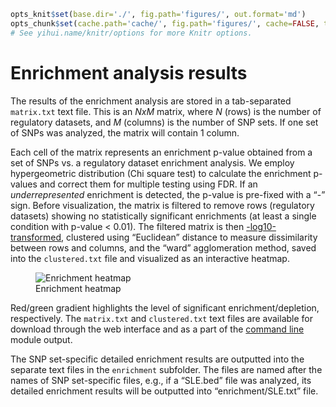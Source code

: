 ```r

opts_knit$set(base.dir='./', fig.path='figures/', out.format='md')
opts_chunk$set(cache.path='cache/', fig.path='figures/', cache=FALSE, tidy=TRUE, fig.keep='high', echo=TRUE, dpi=300, out.width=700, prompt=FALSE, comment='##', results='markup', eval=FALSE)
# See yihui.name/knitr/options for more Knitr options.
```

Enrichment analysis results
========================================================

The results of the enrichment analysis are stored in a tab-separated `matrix.txt` text file. This is an *NxM* matrix, where *N* (rows) is the number of regulatory datasets, and *M* (columns) is the number of SNP sets. If one set of SNPs was analyzed, the matrix will contain 1 column.

Each cell of the matrix represents an enrichment p-value obtained from a set of SNPs vs. a regulatory dataset enrichment analysis. We employ hypergeometric distribution (Chi square test) to calculate the enrichment p-values and correct them for multiple testing using FDR. If an *underrepresented* enrichment is detected, the p-value is pre-fixed with a "-" sign. Before visualization, the matrix is filtered to remove rows (regulatory datasets) showing no statistically significant enrichments (at least a single condition with p-value < 0.01). The filtered matrix is then [-log10-transformed](../misc/Faq.md), clustered using “Euclidean” distance to measure dissimilarity between rows and columns, and the “ward” agglomeration method, saved into the `clustered.txt` file and visualized as an interactive heatmap.

![Enrichment heatmap](../figures/enrichment.png)

Red/green gradient highlights the level of significant enrichment/depletion, respectively. The `matrix.txt` and `clustered.txt` text files are available for download through the web interface and as a part of the [command line](hypergeom4.md) module output. 

The SNP set-specific detailed enrichment results are outputted into the separate text files in the `enrichment` subfolder. The files are named after the names of SNP set-specific files, e.g., if a "SLE.bed" file was analyzed, its detailed enrichment results will be outputted into "enrichment/SLE.txt" file.